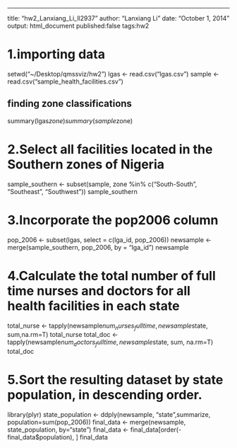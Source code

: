 ---
title: "hw2_Lanxiang_Li_ll2937"
author: "Lanxiang Li"
date: "October 1, 2014"
output: html_document
published:false
tags:hw2

# 1.importing data
setwd("~/Desktop/qmssviz/hw2")
lgas <- read.csv("lgas.csv")
sample <- read.csv("sample_health_facilities.csv")

## finding zone classifications
summary(lgas$zone)
summary(sample$zone)

# 2.Select all facilities located in the Southern zones of Nigeria
sample_southern <- subset(sample, zone %in% c("South-South", "Southeast", "Southwest"))
sample_southern

# 3.Incorporate the pop2006 column
pop_2006 <- subset(lgas, select = c(lga_id, pop_2006))
newsample <- merge(sample_southern, pop_2006, by = "lga_id")
newsample

# 4.Calculate the total number of full time nurses and doctors for all health facilities in each state
total_nurse <- tapply(newsample$num_nurses_fulltime, newsample$state, sum,na.rm=T)
total_nurse
total_doc <- tapply(newsample$num_doctors_fulltime,newsample$state, sum, na.rm=T)
total_doc

# 5.Sort the resulting dataset by state population, in descending order.
library(plyr)
state_population <- ddply(newsample, "state",summarize, population=sum(pop_2006))
final_data <- merge(newsample, state_population, by="state")
final_data <- final_data[order(-final_data$population), ]
final_data

